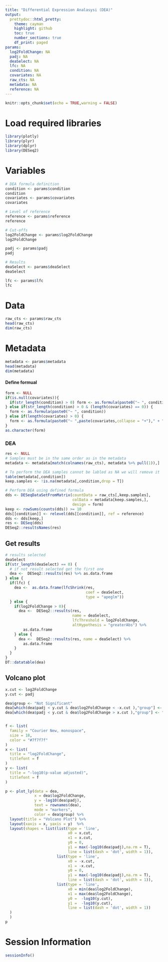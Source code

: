 ```yaml
---
title: "Differential Expression Analasysi (DEA)"
output:
  prettydoc::html_pretty:
    theme: cayman
    highlight: github
    toc: true
    number_sections: true
    df_print: paged
params:
  log2FoldChange: NA
  padj: NA
  deaSelect: NA
  lfc: NA
  condition: NA
  covariates: NA
  raw_cts: NA
  metadata: NA
  reference: NA
---
```


```r
knitr::opts_chunk$set(echo = TRUE,warning = FALSE)
```


# Load required libraries
```r
library(plotly)
library(plyr)
library(dplyr)
library(DESeq2)
```

# Variables
```r
# DEA formula definition
condition <- params$condition
condition
covariates <- params$covariates
covariates

# Level of reference
reference <- params$reference
reference

# Cut-offs
log2FoldChange <- params$log2FoldChange
log2FoldChange

padj <- params$padj
padj

# Results
deaSelect <- params$deaSelect
deaSelect

lfc <- params$lfc
lfc
```

# Data
```r
raw_cts <- params$raw_cts
head(raw_cts)
dim(raw_cts)
```

# Metadata
```r
metadata <- params$metadata
head(metadata)
dim(metadata)
```


#### Define formual
```R
form <- NULL
if(is.null(covariates)){
  if(str_length(condition) > 0) form <- as.formula(paste0("~ ", condition))
} else if(str_length(condition) > 0 & (length(covariates) == 0)) {
  form <- as.formula(paste0("~ ", condition))
} else if(length(covariates) > 0) {
  form <- as.formula(paste0("~ ",paste(covariates,collapse = "+")," + ", condition))
}
as.character(form)
```


### DEA

```R
res <- NULL
# Samples must be in the same order as in the metadata
metadata <- metadata[match(colnames(raw_cts), metadata %>% pull(1)),]

# To perform the DEA samples cannot be labled as NA we will remove it
table(metadata[,condition])
keep.samples <- !is.na(metadata[,condition,drop = T])

# Perform DEA using defined formula
dds <- DESeqDataSetFromMatrix(countData = raw_cts[,keep.samples],
                              colData = metadata[keep.samples,],
                              design = form)
keep <- rowSums(counts(dds)) >= 10
dds[[condition]] <- relevel(dds[[condition]], ref = reference)
dds <- dds[keep,]
res <- DESeq(dds)
DESeq2::resultsNames(res)
```


## Get results

```R
# results selected
deaSelect
if(str_length(deaSelect) == 0) {
  # if not result selected get the first one
  dea <-  DESeq2::results(res) %>% as.data.frame
} else {
  if(lfc) {
    dea <-  as.data.frame(lfcShrink(res, 
                                    coef = deaSelect,
                                    type = "apeglm"))
  } else {
    if(log2FoldChange > 0){
      dea <-  DESeq2::results(res,
                              name = deaSelect,
                              lfcThreshold = log2FoldChange,
                              altHypothesis = "greaterAbs") %>% 
        as.data.frame
    } else {
      dea <-  DESeq2::results(res, name = deaSelect) %>% 
        as.data.frame
    }
  }
}
DT::datatable(dea)
```


## Volcano plot

```R
x.cut <- log2FoldChange
y.cut <- padj

dea$group <- "Not Significant"
dea[which(dea$padj < y.cut & dea$log2FoldChange < -x.cut ),"group"] <- "Downregulated"
dea[which(dea$padj < y.cut & dea$log2FoldChange > x.cut ),"group"] <- "Upregulated"


f <- list(
  family = "Courier New, monospace",
  size = 18,
  color = "#7f7f7f"
)
x <- list(
  title = "log2FoldChange",
  titlefont = f
)
y <- list(
  title = "-log10(p-value adjusted)",
  titlefont = f
)

p <- plot_ly(data = dea, 
             x = dea$log2FoldChange, 
             y = -log10(dea$padj), 
             text = rownames(dea), 
             mode = "markers", 
             color = dea$group) %>% 
  layout(title = "Volcano Plot") %>%
  layout(xaxis = x, yaxis = y)  %>%
  layout(shapes = list(list(type = 'line', 
                            x0 = x.cut, 
                            x1 = x.cut, 
                            y0 = 0, 
                            y1 = max(-log10(dea$padj),na.rm = T), 
                            line = list(dash = 'dot', width = 1)),
                       list(type = 'line', 
                            x0 = -x.cut, 
                            x1 = -x.cut, 
                            y0 = 0, 
                            y1 = max(-log10(dea$padj),na.rm = T), 
                            line = list(dash = 'dot', width = 1)),
                       list(type = 'line', 
                            x0 = min(dea$log2FoldChange), 
                            x1 = max(dea$log2FoldChange), 
                            y0 =  -log10(y.cut), 
                            y1 =  -log10(y.cut), 
                            line = list(dash = 'dot', width = 1))
  ) 
  )
p
```

# Session Information
```r
sessionInfo()
```
